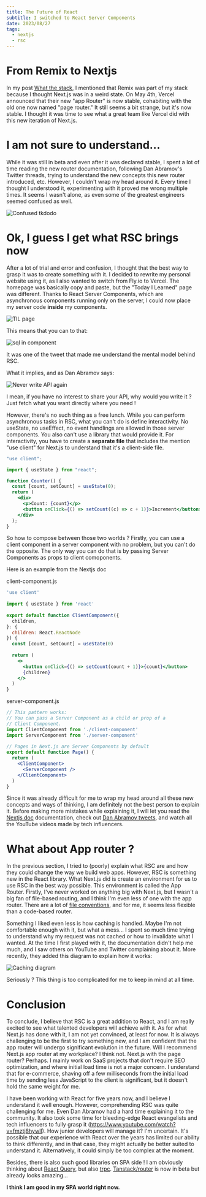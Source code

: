 ```yaml
---
title: The Future of React
subtitle: I switched to React Server Components
date: 2023/08/27
tags:
  - nextjs
  - rsc
---
```


# From Remix to Nextjs

In my post [What the stack](./what-the-stack), I mentioned that Remix was part of my stack because I
thought Next.js was in a weird state. On May 4th, Vercel announced that their
new "app Router" is now stable, cohabiting with the old one now named "page
router." It still seems a bit strange, but it's now stable. I thought it was
time to see what a great team like Vercel did with this new iteration of
Next.js.

# I am not sure to understand...

While it was still in beta and even after it was declared stable, I spent a lot
of time reading the new router documentation, following Dan Abramov's Twitter
threads, trying to understand the new concepts this new router introduced, etc.
However, I couldn't wrap my head around it. Every time I thought I understood
it, experimenting with it proved me wrong multiple times. It seems I wasn't
alone, as even some of the greatest engineers seemed confused as well.

![Confused tkdodo](/tkdodo_rsc_tweet.png)

# Ok, I guess I get what RSC brings now

After a lot of trial and error and confusion, I thought that the best way to
grasp it was to create something with it. I decided to rewrite my personal
website using it, as I also wanted to switch from Fly.io to Vercel. The homepage
was basically copy and paste, but the "Today I Learned" page was different.
Thanks to React Server Components, which are asynchronous components running
only on the server, I could now place my server code **inside** my components.

![TIL page](/til_page_rsc.png)


This means that you can to that:

![sql in component](/sql_in_component_dan_tweet.png)

It was one of the tweet that made me understand the mental model behind RSC.

What it implies, and as Dan Abramov says:

![Never write API again](/never_write_api_dan_tweet.png)

I mean, if you have no interest to share your API, why would you write it ? Just
fetch what you want directly where you need !

However, there's no such thing as a free lunch. While you can perform
asynchronous tasks in RSC, what you can't do is define interactivity. No
useState, no useEffect, no event handlings are allowed in those server components. You also can't
use a library that would provide it. For interactivity, you have to create a
**separate file** that includes the mention "use client" for Next.js to understand
that it's a client-side file. 

```jsx
"use client";

import { useState } from "react";

function Counter() {
  const [count, setCount] = useState(0);
  return (
    <div>
      <p>Count: {count}</p>
      <button onClick={() => setCount((c) => c + 1)}>Increment</button>
    </div>
  );
}
```

So how to compose between those two worlds ? Firstly, you can use a client
component in a server component with no problem, but you can't do the opposite.
The only way you can do that is by passing Server Components as props to client
comoponents.

Here is an example from the Nextjs doc

client-component.js
```jsx
'use client'
 
import { useState } from 'react'
 
export default function ClientComponent({
  children,
}: {
  children: React.ReactNode
}) {
  const [count, setCount] = useState(0)
 
  return (
    <>
      <button onClick={() => setCount(count + 1)}>{count}</button>
      {children}
    </>
  )
}
```

server-component.js
```jsx
// This pattern works:
// You can pass a Server Component as a child or prop of a
// Client Component.
import ClientComponent from './client-component'
import ServerComponent from './server-component'
 
// Pages in Next.js are Server Components by default
export default function Page() {
  return (
    <ClientComponent>
      <ServerComponent />
    </ClientComponent>
  )
}
```

Since it was already difficult for me to wrap my head around all these new
concepts and ways of thinking, I am definitely not the best person to explain
it. Before making more mistakes while explaining it, I will let you read the
[Nextjs
doc](https://nextjs.org/docs/advanced-features/react-server-components)
documentation, check out [Dan Abramov tweets](https://twitter.com/dan_abramov),
and watch all the YouTube 
videos made by tech influencers. 


# What about App router ?

In the previous section, I tried to (poorly) explain what RSC are and how they
could change the way we build web apps. However, RSC is something new in the
React library. What Next.js did is create an environment for us to use RSC in
the best way possible. This environment is called the App Router. Firstly, I've
never worked on anything big with Next.js, but I wasn't a big fan of file-based
routing, and I think I'm even less of one with the app router. There are a lot
of [file
conventions](https://nextjs.org/docs/app/api-reference/file-conventions), and
for me, it seems less flexible than a code-based 
router. 

Something I liked even less is how caching is handled. Maybe I'm not comfortable
enough with it, but what a mess... I spent so much time trying to understand why
my request was not cached or how to invalidate what I wanted. At the time I
first played with it, the documentation didn't help me much, and I saw others on
YouTube and Twitter complaining about it. More recently, they added this diagram
to explain how it works: 

![Caching diagram](/nextjs_caching.png)

Seriously ? This thing is too complicated for me to keep in mind at all time. 

# Conclusion

To conclude, I believe that RSC is a great addition to
React, and I am really excited to see what talented developers will achieve with
it. As for what Next.js has done with it, I am not yet convinced, at least for
now. It is always challenging to be the first to try something new, and I am
confident that the app router will undergo significant evolution in the future.
Will I recommend Next.js app router at my workplace? I think not. Next.js with
the page router? Perhaps. I mainly work on SaaS projects that don't require SEO
optimization, and where initial load time is not a major concern. I understand
that for e-commerce, shaving off a few milliseconds from the initial load time
by sending less JavaScript to the client is significant, but it doesn't hold the
same weight for me.

I have been working with React for five years now, and I believe I understand it
well enough. However, comprehending RSC was quite challenging for me.
Even Dan Abramov had a hard time explaining it to the community. It also took
some time for bleeding-edge React evangelists and tech influencers to fully
grasp it (https://www.youtube.com/watch?v=fmztj8hywlI). How junior developers
will manage it? I'm uncertain. It's possible that our experience with React over
the years has limited our ability to think differently, and in that case, they
might actually be better suited to understand it. Alternatively, it could simply
be too complex at the moment.

Besides, there is also such good libraries on SPA side ! I am obviously thinking about [React
Query](https://react-query.tanstack.com/), but also [trpc](https://trpc.io/).
[Tanstack/router](https://tanstack.com/router/v1) is now in beta but already
looks amazing...

**I think I am good in my SPA world right now.**
